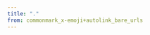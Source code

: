 ```yaml
---
title: "."
from: commonmark_x-emoji+autolink_bare_urls
---
```


<div class="sphinx-docs">
<section id="common">
</div>
</section>